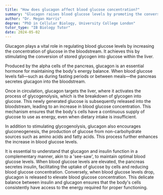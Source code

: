 ```yaml
---
title: "How does glucagon affect blood glucose concentration?"
summary: "Glucagon raises blood glucose levels by promoting the conversion of glycogen stored in the liver into glucose."
author: "Dr. Megan Harris"
degree: "PhD in Cellular Biology, University College London"
tutor_type: "IB Biology Tutor"
date: 2024-05-02
---
```


Glucagon plays a vital role in regulating blood glucose levels by increasing the concentration of glucose in the bloodstream. It achieves this by stimulating the conversion of stored glycogen into glucose within the liver.

Produced by the alpha cells of the pancreas, glucagon is an essential hormone for maintaining the body's energy balance. When blood glucose levels fall—such as during fasting periods or between meals—the pancreas secretes glucagon into the bloodstream.

Once in circulation, glucagon targets the liver, where it activates the process of glycogenolysis, which is the breakdown of glycogen into glucose. This newly generated glucose is subsequently released into the bloodstream, leading to an increase in blood glucose concentration. This mechanism ensures that the body's cells have a continuous supply of glucose to use as energy, even when dietary intake is insufficient.

In addition to stimulating glycogenolysis, glucagon also encourages gluconeogenesis, the production of glucose from non-carbohydrate sources such as amino acids and fatty acids. This process further enhances the increase in blood glucose levels.

It is essential to understand that glucagon and insulin function in a complementary manner, akin to a 'see-saw', to maintain optimal blood glucose levels. When blood glucose levels are elevated, the pancreas secretes insulin, facilitating the uptake of glucose by cells and reducing blood glucose concentration. Conversely, when blood glucose levels drop, glucagon is released to elevate blood glucose concentration. This delicate balance between insulin and glucagon ensures that the body's cells consistently have access to the energy required for proper functioning.
    